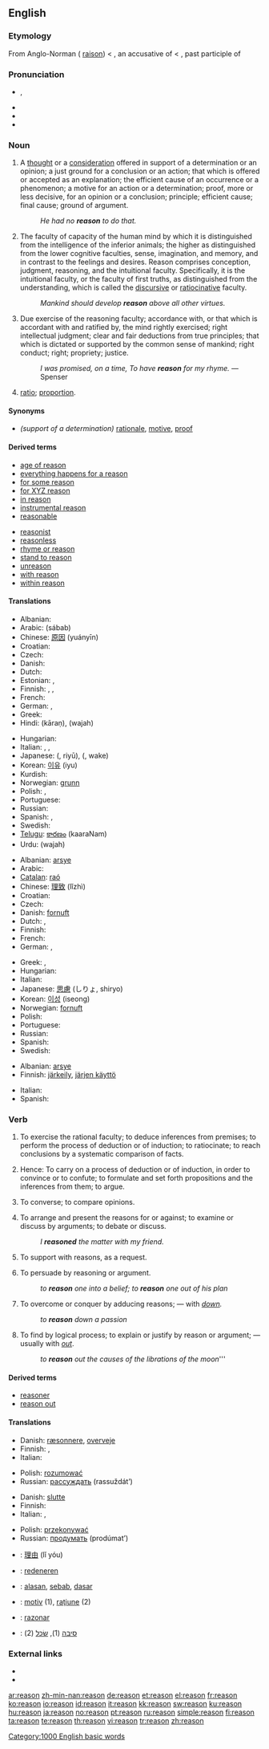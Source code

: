 {{wikipedia}}
==English==

{{rank|John|hour|air|368|reason|feel|behind|sn}}
{{webster 1913}}

===Etymology===
From Anglo-Norman {{term|resoun}} ({{etyl|fro}} [[raison]]) < {{etyl|la}} {{term|rationem}}, an accusative of {{term|ratio|lang=la}} < {{term|ratus}}, past participle of {{term|reor||think}}

===Pronunciation===
* {{IPA|/ˈɹiːzn/}}, {{SAMPA|/"ri:zn/}}
* {{audio|en-us-reason.ogg|Audio (US)}}
* {{rhymes|iːzən}}
* {{hyphenation|rea|son}}

===Noun===
{{en-noun}}

# A [[thought]] or a [[consideration]] offered in support of a determination or an opinion; a just ground for a conclusion or an action; that which is offered or accepted as an explanation; the efficient cause of an occurrence or a phenomenon; a motive for an action or a determination; proof, more or less decisive, for an opinion or a conclusion; principle; efficient cause; final cause; ground of argument.
#: ''He had no '''reason''' to do that.''
# The faculty of capacity of the human mind by which it is distinguished from the intelligence of the inferior animals; the higher as distinguished from the lower cognitive faculties, sense, imagination, and memory, and in contrast to the feelings and desires. Reason comprises conception, judgment, reasoning, and the intuitional faculty. Specifically, it is the intuitional faculty, or the faculty of first truths, as distinguished from the understanding, which is called the [[discursive]] or [[ratiocinative]] faculty.
#: ''Mankind should develop '''reason''' above all other virtues.''
# Due exercise of the reasoning faculty; accordance with, or that which is accordant with and ratified by, the mind rightly exercised; right intellectual judgment; clear and fair deductions from true principles; that which is dictated or supported by the common sense of mankind; right conduct; right; propriety; justice.
#: ''I was promised, on a time, To have '''reason''' for my rhyme.'' —Spenser
# {{context|mathematics|obsolete}} [[ratio]]; [[proportion]].

====Synonyms====
* ''(support of a determination)'' [[rationale]], [[motive]], [[proof]]

====Derived terms====
{{rel-top|Terms derived from the noun "reason"}}
* [[age of reason]]
* [[everything happens for a reason]]
* [[for some reason]]
* [[for XYZ reason]]
* [[in reason]]
* [[instrumental reason]]
* [[reasonable]]
{{rel-mid}}
* [[reasonist]]
* [[reasonless]]
* [[rhyme or reason]]
* [[stand to reason]]
* [[unreason]]
* [[with reason]]
* [[within reason]]
{{rel-bottom}}

====Translations====
{{trans-top|A thought or a consideration}}
* Albanian: {{t+|sq|arsye|xs=Albanian}}
* Arabic: {{Arab|[[سبب]]}} (sábab) {{m}}
* Chinese: [[原因]] (yuányīn)
* Croatian: {{t|hr|razlog|alt=rázlog|m}}
* Czech: {{t+|cs|důvod|m}}
* Danish: {{t-|da|grund}}
* Dutch: {{t+|nl|oorzaak|f}}
* Estonian: {{t|et|põhjus}}, {{t|et|ajend}}
* Finnish: {{t+|fi|syy}}, {{t-|fi|peruste}}, {{t-|fi|vaikutin}}
* French: {{t+|fr|cause|f}}
* German: {{t+|de|Ursache|f}}, {{t+|de|Grund|m}}
* Greek: {{t+|el|λόγος|m|sc=Grek}}
* Hindi: {{t-|hi|कारण|m|sc=Deva}} (kāraṇ), {{t-|hi|वजह|f|sc=Deva}} (wajah)
{{trans-mid}}
* Hungarian: {{t+|hu|ok}}
* Italian: {{t+|it|causa|f}}, {{t|it|ragione|f}}, {{t|it|motivo|m}}
* Japanese: {{Jpan|[[理由]]}} ({{Jpan|[[りゆう]]}}, riyū), {{Jpan|[[訳]]}} ({{Jpan|[[わけ]]}}, wake)
* Korean: [[이유]] (iyu)
* Kurdish: {{t+|ku|هۆ|sc=KUchar}}
* Norwegian: [[grunn]]
* Polish: {{t+|pl|powód|m}}, {{t+|pl|przyczyna|f}}
* Portuguese: {{t+|pt|causa|f}}
* Russian: {{t+|ru|причина|f|tr=pričína|sc=Cyrl}}
* Spanish: {{t+|es|causa|f}}, {{t+|es|razón|f}}
* Swedish: {{t+|sv|orsak}}
* [[Telugu]]: [[కారణం]] (kaaraNam)
* Urdu: {{t-|ur|وجہ|f|sc=ur-Arab}} (wajah)
{{trans-bottom}}

{{trans-top|The faculty of capacity of the human mind}}
* Albanian: [[arsye]]
* Arabic: {{Arab|[[عقل]]}} {{IPAchar|(ʕáql)}} {{m}}
* [[Catalan]]: [[raó]] {{f}}
* Chinese: [[理致]] (lǐzhì)
* Croatian: {{t|hr|razum|alt=rȁzūm|m}}
* Czech: {{t-|cs|rozum|m}}
* Danish: [[fornuft]]
* Dutch: {{t+|nl|reden|f}}, {{t+|nl|rede|f}}
* Finnish: {{t+|fi|järki}}
* French: {{t+|fr|raison|m}}
* German: {{t+|de|Verstand|m}}, {{t+|de|Vernunft|f}}
{{trans-mid}}
* Greek: {{t+|el|λόγος|m|sc=Grek}}, {{t|el|λογική|f|sc=Grek}}
* Hungarian: {{t+|hu|értelem}}
* Italian: {{t+|it|ragione|f}}
* Japanese: [[思慮]] (しりょ, shiryo)
* Korean: [[이성]] (iseong)
* Norwegian: [[fornuft]]
* Polish: {{t+|pl|rozum|m}}
* Portuguese: {{t+|pt|razão|f}}
* Russian: {{t+|ru|разум|tr=rázum|sc=Cyrl}}
* Spanish: {{t+|es|razón|f}}
* Swedish: {{t-|sv|förstånd}}
{{trans-bottom}}

{{trans-top|Due exercise of the reasoning faculty}}
* Albanian: [[arsye]]
* Finnish: [[järkeily]], [[järjen käyttö]]
{{trans-mid}}
* Italian: {{t+|it|ragione|f}}
* Spanish: {{t+|es|razón|f}}
{{trans-bottom}}

===Verb===
{{en-verb}}

# {{intransitive}} To exercise the rational faculty; to deduce inferences from premises; to perform the process of deduction or of induction; to ratiocinate; to reach conclusions by a systematic comparison of facts.
# {{intransitive}} Hence: To carry on a process of deduction or of induction, in order to convince or to confute; to formulate and set forth propositions and the inferences from them; to argue.
# {{intransitive}} To converse; to compare opinions.
# {{transitive}} To arrange and present the reasons for or against; to examine or discuss by arguments; to debate or discuss.
#: ''I '''reasoned''' the matter with my friend.''
# {{transitive|rare}} To support with reasons, as a request.
# {{transitive}} To persuade by reasoning or argument.
#: ''to '''reason''' one into a belief; to '''reason''' one out of his plan''
# {{transitive}} To overcome or conquer by adducing reasons; — with ''[[down]].''
#: ''to '''reason''' down a passion''
# {{transitive}} To find by logical process; to explain or justify by reason or argument; — usually with ''[[out]]''.
#: ''to '''reason''' out the causes of the librations of the moon'''''

====Derived terms====
{{rel-top|Terms derived from the verb "reason"}}
*[[reasoner]]
*[[reason out]]
{{rel-bottom}}

====Translations====
{{trans-top|To exercise the rational faculty}}
* Danish: [[ræsonnere]], [[overveje]]
* Finnish: {{t+|fi|pohtia}}, {{t-|fi|järkeillä}}
* Italian: {{t|it|ragionare}}
{{trans-mid}}
* Polish: [[rozumować]]
* Russian: [[рассуждать]] (rassuždát’)
{{trans-bottom}}

{{trans-top|To carry on a process of deduction or of induction}}
* Danish: [[slutte]]
* Finnish: {{t-|fi|järkeillä}}
* Italian: {{t|it|ragionare}}, {{t|it|argomentare}}
{{trans-mid}}
* Polish: [[przekonywać]]
* Russian: [[продумать]] (prodúmat’)
{{trans-bottom}}

{{checktrans-top|transitive}}
* {{ttbc|Chinese}}: [[理由]] (lǐ yóu)
* {{ttbc|Dutch}}: [[redeneren]]
* {{ttbc|Indonesian}}: [[alas|alasan]], [[sebab]], [[dasar]]
{{trans-mid}}
* {{ttbc|Romanian}}: [[motiv]] {{n}} (1), [[raţiune]] {{f}} (2)
* {{ttbc|Spanish}}: [[razonar]]
* {{ttbc|Yiddish}}: [[סיבה]] {{f}} (1), [[שׂכל]] {{m}} (2)
{{trans-bottom}}

===External links===
* {{R:Webster 1913}}
* {{R:Century 1911}}

[[Category:1000 English basic words]]

[[ar:reason]]
[[zh-min-nan:reason]]
[[de:reason]]
[[et:reason]]
[[el:reason]]
[[fr:reason]]
[[ko:reason]]
[[io:reason]]
[[id:reason]]
[[it:reason]]
[[kk:reason]]
[[sw:reason]]
[[ku:reason]]
[[hu:reason]]
[[ja:reason]]
[[no:reason]]
[[pt:reason]]
[[ru:reason]]
[[simple:reason]]
[[fi:reason]]
[[ta:reason]]
[[te:reason]]
[[th:reason]]
[[vi:reason]]
[[tr:reason]]
[[zh:reason]]